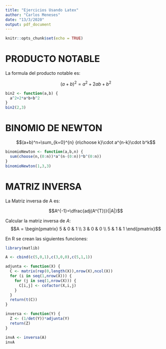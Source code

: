 ```yaml
---
title: "Ejercicios Usando Latex"
author: "Carlos Meneses"
date: "13/3/2020"
output: pdf_document
---
```


```r
knitr::opts_chunk$set(echo = TRUE)
```

# PRODUCTO NOTABLE

La formula del producto notable es:

$$(a+b)^2=a^2+2ab+b^2$$

```r
bin2 <- function(a,b) {
  a^2+2*a*b+b^2
}
bin2(2,3)
```

# BINOMIO DE NEWTON

$$(a+b)^n=\sum_{k=0}^{n} {n\choose k}\cdot a^{n-k}\cdot b^k$$

```r
binomioNewton <- function(a,b,n) {
  sum(choose(n,(0:n))*a^(n-(0:n))*b^(0:n))
}
binomioNewton(1,3,3)
```

# MATRIZ INVERSA  

La Matriz inversa de A es:

$$A^{-1}=\dfrac{adj(A^{T})}{|A|}$$

Calcular la matriz inversa de $A$:
$$A = \begin{pmatrix} 5 & 0 & 1 \\ 3 & 0 & 0 \\ 5 & 1 & 1 \end{pmatrix}$$
                      
                      
En R se crean las siguientes funciones:
                      
```r
library(matlib)

A <- cbind(c(5,0,1),c(3,0,0),c(5,1,1))

adjunta <- function(X) {
  C <- matrix(rep(0,length(X)),nrow(X),ncol(X))
  for (i in seq(1,nrow(X))) {
    for (j in seq(1,nrow(X))) {
      C[i,j] <- cofactor(X,i,j)
    }
  }
  return(t(C))
}

inversa <- function(Y) {
  Z <- (1/det(Y))*adjunta(Y)
  return(Z)
}

invA <- inversa(A)
invA
```

